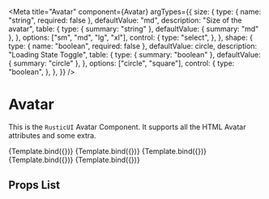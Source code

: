 

<Meta
  title="Avatar"
  component={Avatar}
  argTypes={{
    size: {
      type: { name: "string", required: false },
      defaultValue: "md",
      description: "Size of the avatar",
      table: {
        type: { summary: "string" },
        defaultValue: { summary: "md" },
      },
      options: ["sm", "md", "lg", "xl"],
      control: {
        type: "select",
      },
    },
    shape: {
      type: { name: "boolean", required: false },
      defaultValue: circle,
      description: "Loading State Toggle",
      table: {
        type: { summary: "boolean" },
        defaultValue: { summary: "circle" },
      },
      options: ["circle", "square"],
      control: {
        type: "boolean",
      },
    },
  }}
/>


# Avatar

This is the `RusticUI` Avatar Component. It supports all the HTML Avatar attributes and some extra.

<Canvas>
  <Story
    name="sm"
    args={{
      size: "sm",
      children: "sm",
    }}
  >
    {Template.bind({})}
  </Story>
</Canvas>

<Canvas>
  <Story
    name="md"
    args={{
      size: "md",
      children: "md",
    }}
  >
    {Template.bind({})}
  </Story>
</Canvas>

<Canvas>
  <Story
    name="lg"
    args={{
      size: "lg",
      children: "lg",
    }}
  >
    {Template.bind({})}
  </Story>
</Canvas>

<Canvas>
  <Story
    name="xl"
    args={{
      size: "xl",
      children: "xl",
    }}
  >
    {Template.bind({})}
  </Story>
</Canvas>

<Canvas>
  <Story
    name="Accesskey Binding"
    args={{
      size: "md",
      accessKey: "m",
      children: "Shortcut Bound",
    }}
  >
    {Template.bind({})}
  </Story>
</Canvas>

## Props List

<ArgsTable of={Avatar} />
